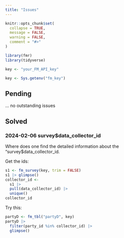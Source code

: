 ```yaml
---
title: "Issues"
---
```


```r
knitr::opts_chunk$set(
  collapse = TRUE,
  message = FALSE,
  warning = FALSE,
  comment = "#>"
)
```

```r
library(fmr)
library(tidyverse)
```

```r
key <- "your_FM_API_key"
```

```r
key <- Sys.getenv("fm_key")
```

## Pending

... no outstanding issues

## Solved

### 2024-02-06 survey$data_collector_id

Where does one find the detailed information about the "survey$data_collector_id.

Get the ids:
```r
s1 <- fm_survey(key, trim = FALSE)
s1 |> glimpse()
collector_id <-
  s1 |> 
  pull(data_collector_id) |> 
  unique()
collector_id
```

Try this:

```r
partyD <- fm_tbl("partyD", key)
partyD |> 
  filter(party_id %in% collector_id) |> 
  glimpse()
```

